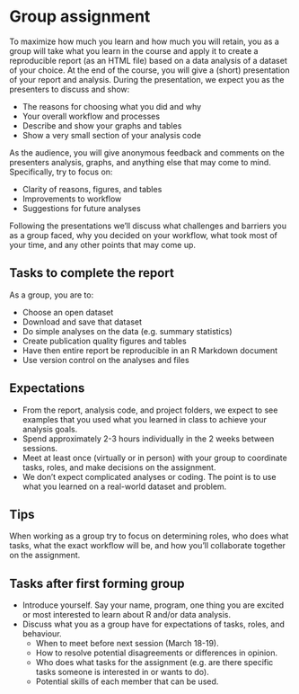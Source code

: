 # Group assignment {#assignment}

To maximize how much you learn and how much you will retain, you as a group will
take what you learn in the course and apply it to create a reproducible report
(as an HTML file) based on a data analysis of a dataset of your choice. At the
end of the course, you will give a (short) presentation of your report and
analysis. During the presentation, we expect you as the presenters to discuss
and show:

- The reasons for choosing what you did and why
- Your overall workflow and processes
- Describe and show your graphs and tables
- Show a very small section of your analysis code

As the audience, you will give anonymous feedback and comments on the presenters
analysis, graphs, and anything else that may come to mind. Specifically, try to
focus on:

- Clarity of reasons, figures, and tables
- Improvements to workflow
- Suggestions for future analyses

Following the presentations we'll discuss what challenges and barriers you as a
group faced, why you decided on your workflow, what took most of your time, and
any other points that may come up.

## Tasks to complete the report

As a group, you are to:

- Choose an open dataset
- Download and save that dataset
- Do simple analyses on the data (e.g. summary statistics)
- Create publication quality figures and tables
- Have then entire report be reproducible in an R Markdown document
- Use version control on the analyses and files

## Expectations

- From the report, analysis code, and project folders, we expect to see examples
that you used what you learned in class to achieve your analysis goals.
- Spend approximately 2-3 hours individually in the 2 weeks between sessions.
- Meet at least once (virtually or in person) with your group to coordinate tasks,
roles, and make decisions on the assignment.
- We don't expect complicated analyses or coding. The point is to use what you
learned on a real-world dataset and problem.

## Tips

When working as a group try to focus on determining roles, who does what tasks,
what the exact workflow will be, and how you'll collaborate together on the
assignment.

## Tasks after first forming group

- Introduce yourself. Say your name, program, one thing you are excited or most
interested to learn about R and/or data analysis.
- Discuss what you as a group have for expectations of tasks, roles, and behaviour.
    - When to meet before next session (March 18-19).
    - How to resolve potential disagreements or differences in opinion.
    - Who does what tasks for the assignment (e.g. are there specific tasks
    someone is interested in or wants to do).
    - Potential skills of each member that can be used.
